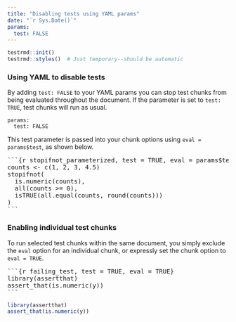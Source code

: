 ```yaml
---
title: "Disabling tests using YAML params"
date: "`r Sys.Date()`"
params:
  test: FALSE
---
```


```r
testrmd::init()
testrmd::styles()  # Just temporary--should be automatic
```

### Using YAML to disable tests

By adding `test: FALSE` to your YAML params you can stop test chunks from being evaluated throughout the document. If the parameter is set to `test: TRUE`, test chunks will run as usual.

```
params:
  test: FALSE
```

This test parameter is passed into your chunk options using `eval = params$test`, as shown below.

<!--html_preserve-->
<pre>```{r stopifnot_parameterized, test = TRUE, eval = params$test}
counts <- c(1, 2, 3, 4.5)
stopifnot(
  is.numeric(counts),
  all(counts >= 0),
  isTRUE(all.equal(counts, round(counts)))
)
```</pre><!--/html_preserve-->

### Enabling individual test chunks

To run selected test chunks within the same document, you simply exclude the `eval` option for an individual chunk, or expressly set the chunk option to `eval = TRUE`.

<!--html_preserve-->
<pre>```{r failing_test, test = TRUE, eval = TRUE}
library(assertthat)
assert_that(is.numeric(y))
```</pre><!--/html_preserve-->

```r
library(assertthat)
assert_that(is.numeric(y))
```

